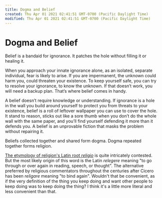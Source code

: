 ```yaml
---
title: Dogma and Belief
created: Thu Apr 01 2021 02:41:51 GMT-0700 (Pacific Daylight Time)
modified: Thu Apr 01 2021 02:41:51 GMT-0700 (Pacific Daylight Time)
---
```

# Dogma and Belief

Belief is a bandaid for ignorance. It patches the hole without filling it or healing it.

When you approach your innate ignorance alone, as an isolated, separate individual, fear is likely to arise. If you are impermanent, the unknown could harm you, could threaten your existence. To keep yourself safe, you can try to resolve your ignorance, to know the unknown. If that doesn’t work, you will need a backup plan. That’s where belief comes in handy.

A belief doesn’t require knowledge or understanding. If ignorance is a hole in the wall you build around yourself to protect you from threats to your existence, belief is a roll of leftover wallpaper you can use to cover the hole. It stand to reason, sticks out like a sore thumb when you don’t do the whole wall with the same paper, and you’ll find yourself defending it more than it defends you. A belief is an unprovable fiction that masks the problem without repairing it.

Beliefs collected together and shared form dogma. Dogma repeated together forms religion.

[The etymology of religion's Latin root *religio*](http://www.jstor.org/stable/pdf/3087765) is quite intricately contested. But the most likely origin of this word is the Latin *relegere* meaning "to go through or over again in reading, speech, or thought". The alternative preferred by religious commentators throughout the centuries after Cicero has been *religare* meaning "to bind again". Wouldn't that be convenient, as if the very definition of the thing you keep doing and want other people to keep doing was to keep doing the thing? I think it's a little more literal and less convenient than that.